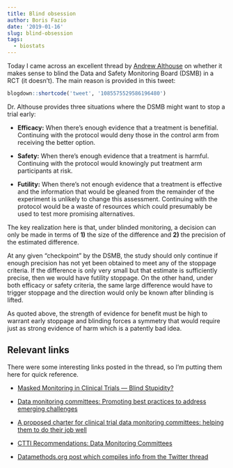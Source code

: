 ```yaml
---
title: Blind obsession
author: Boris Fazio
date: '2019-01-16'
slug: blind-obsession
tags:
  - biostats
---
```


Today I came across an excellent thread by [Andrew Althouse](https://twitter.com/ADAlthousePhD/) on whether it makes sense to blind the Data and Safety Monitoring Board (DSMB) in a RCT (it doesn't). The main reason is provided in this tweet:

```r
blogdown::shortcode('tweet', '1085575529586196480')
```

Dr. Althouse provides three situations where the DSMB might want to stop a trial early: 

* **Efficacy:** When there's enough evidence that a treatment is benefitial. Continuing with the protocol would deny those in the control arm from receiving the better option.

* **Safety:** When there's enough evidence that a treatment is harmful. Continuing with the protocol would knowingly put treatment arm participants at risk.

* **Futility:** When there's not enough evidence that a treatment is effective and the information that would be gleaned from the remainder of the experiment is unlikely to change this assessment. Continuing with the protocol would be a waste of resources which could presumably be used to test more promising alternatives.

The key realization here is that, under blinded monitoring, a decision can only be made in terms of **1)** the size of the difference and **2)** the precision of the estimated difference.

At any given "checkpoint" by the DSMB, the study should only continue if enough precision has not yet been obtained to meet any of the stoppage criteria. If the difference is only very small but that estimate is sufficiently precise, then we would have futility stoppage. On the other hand, under both efficacy or safety criteria, the same large difference would have to trigger stoppage and the direction would only be known after blinding is lifted.

As quoted above, the strength of evidence for benefit must be high to warrant early stoppage and blinding forces a symmetry that would require just as strong evidence of harm which is a patently bad idea.

## Relevant links

There were some interesting links posted in the thread, so I'm putting them here for quick reference.

* [Masked Monitoring in Clinical Trials — Blind Stupidity?](https://www.nejm.org/doi/full/10.1056/NEJM199805073381911)

* [Data monitoring committees: Promoting best practices to address emerging challenges](https://www.ncbi.nlm.nih.gov/pmc/articles/PMC5380168/#APP2)

* [A proposed charter for clinical trial data monitoring committees: helping them to do their job well](https://www.thelancet.com/journals/lancet/article/PIIS0140-6736(05)17965-3/)

* [CTTI Recommendations: Data Monitoring Committees](https://www.ctti-clinicaltrials.org/files/recommendations/dmc-recommendations.pdf)

* [Datamethods.org post which compiles info from the Twitter thread](https://discourse.datamethods.org/t/dsmb-blinding-yes-or-no/1250/1)